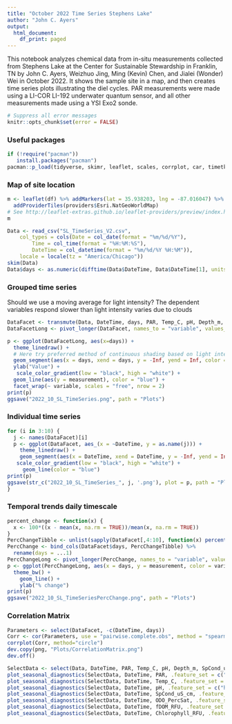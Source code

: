 ```yaml
---
title: "October 2022 Time Series Stephens Lake"
author: "John C. Ayers"
output:
  html_document:
    df_print: paged
---
```

This notebook analyzes chemical data from in-situ measurements collected from Stephens Lake at the Center for Sustainable Stewardship in Franklin, TN by John C. Ayers, Weizhuo Jing, Ming (Kevin) Chen, and Jialei (Wonder) Wei in October 2022. It shows the sample site in a map, and then creates time series plots illustrating the diel cycles. PAR measurements were made using a LI-COR LI-192 underwater quantum sensor, and all other measurements made using a YSI Exo2 sonde.

```r
# Suppress all error messages
knitr::opts_chunk$set(error = FALSE)
```

### Useful packages

```r
if (!require("pacman"))
   install.packages("pacman")
pacman::p_load(tidyverse, skimr, leaflet, scales, corrplot, car, timetk)
```

### Map of site location

```r
m <- leaflet(df) %>% addMarkers(lat = 35.938203, lng = -87.016047) %>% 
  addProviderTiles(providers$Esri.NatGeoWorldMap)
# See http://leaflet-extras.github.io/leaflet-providers/preview/index.html
m
```


```r
Data <- read_csv("SL_TimeSeries_V2.csv", 
    col_types = cols(Date = col_date(format = "%m/%d/%Y"), 
        Time = col_time(format = "%H:%M:%S"), 
        DateTime = col_datetime(format = "%m/%d/%Y %H:%M")), 
    locale = locale(tz = "America/Chicago"))
skim(Data)
Data$days <- as.numeric(difftime(Data$DateTime, Data$DateTime[1], units = "days"))

```

### Grouped time series

Should we use a moving average for light intensity? The dependent variables respond slower than light intensity varies due to clouds

```r
DataFacet <- transmute(Data, DateTime, days, PAR, Temp_C, pH, Depth_m, SpCond_uS_cm, ODO_PercSat, fDOM_RFU, Chlorophyll_RFU)
DataFacetLong <- pivot_longer(DataFacet, names_to = "variable", values_to = "measurement", Temp_C:Chlorophyll_RFU)

p <- ggplot(DataFacetLong, aes(x=days)) +
  theme_linedraw() +
  # Here try preferred method of continuous shading based on light intensity 
  geom_segment(aes(x = days, xend = days, y = -Inf, yend = Inf, color = log(PAR)), alpha = 0.5) +
  ylab("Value") +
   scale_color_gradient(low = "black", high = "white") +
  geom_line(aes(y = measurement), color = "blue") +
  facet_wrap(~ variable, scales = "free", nrow = 2)
print(p)
ggsave("2022_10_SL_TimeSeries.png", path = "Plots")

```

### Individual time series

```r
for (i in 3:10) {
  j <- names(DataFacet)[i]
  p <- ggplot(DataFacet, aes_(x = ~DateTime, y = as.name(j))) +
    theme_linedraw() +
    geom_segment(aes(x = DateTime, xend = DateTime, y = -Inf, yend = Inf, color = log(PAR)), alpha = 0.5) +
   scale_color_gradient(low = "black", high = "white") +
     geom_line(color = "blue")
print(p)
ggsave(str_c("2022_10_SL_TimeSeries_", j, '.png'), plot = p, path = "Plots")
}
```

### Temporal trends daily timescale

```r
percent_change <- function(x) {
  x <- 100*((x - mean(x, na.rm = TRUE))/mean(x, na.rm = TRUE))
}
PercChangeTibble <- unlist(sapply(DataFacet[,4:10], function(x) percent_change(x)))
PercChange <- bind_cols(DataFacet$days, PercChangeTibble) %>%
  rename(days = ...1)
PercChangeLong <- pivot_longer(PercChange, names_to = "variable", values_to = "measurement", Temp_C:Chlorophyll_RFU)
p <- ggplot(PercChangeLong, aes(x = days, y = measurement, color = variable)) +
  theme_bw() +
    geom_line() +
    ylab("% change")
print(p)
ggsave("2022_10_SL_TimeSeriesPercChange.png", path = "Plots")

```

### Correlation Matrix

```r
Parameters <- select(DataFacet, -c(DateTime, days))
Corr <- cor(Parameters, use = "pairwise.complete.obs", method = "spearman")
corrplot(Corr, method="circle")
dev.copy(png, "Plots/CorrelationMatrix.png")
dev.off()

```

```r
SelectData <- select(Data, DateTime, PAR, Temp_C, pH, Depth_m, SpCond_uS_cm, ODO_PercSat, fDOM_RFU, Chlorophyll_RFU)
plot_seasonal_diagnostics(SelectData, DateTime, PAR, .feature_set = c("hour"), .interactive = TRUE, .title = "PAR (PPFD)")
plot_seasonal_diagnostics(SelectData, DateTime, Temp_C, .feature_set = c("hour"), .interactive = TRUE, .title = "Temperature (°C)")
plot_seasonal_diagnostics(SelectData, DateTime, pH, .feature_set = c("hour"), .interactive = TRUE, .title = "pH")
plot_seasonal_diagnostics(SelectData, DateTime, SpCond_uS_cm, .feature_set = c("hour"), .interactive = TRUE, .title = "Specific Conductivity (μS/cm)")
plot_seasonal_diagnostics(SelectData, DateTime, ODO_PercSat, .feature_set = c("hour"), .interactive = TRUE, .title = "Dissolved Oxygen (% saturation)")
plot_seasonal_diagnostics(SelectData, DateTime, fDOM_RFU, .feature_set = c("hour"), .interactive = TRUE, .title = "Dissolved organic matter (RFU)")
plot_seasonal_diagnostics(SelectData, DateTime, Chlorophyll_RFU, .feature_set = c("hour"), .interactive = TRUE, .title = "Chlorophyll (RFU)")
```

